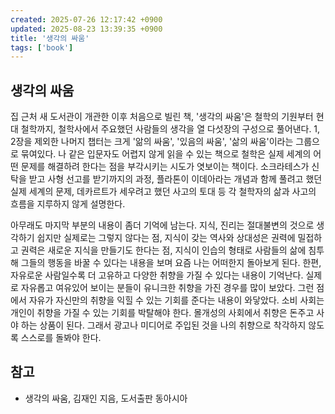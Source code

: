```yaml
---
created: 2025-07-26 12:17:42 +0900
updated: 2025-08-23 13:39:35 +0900
title: '생각의 싸움'
tags: ['book']
---
```


## 생각의 싸움

집 근처 새 도서관이 개관한 이후 처음으로 빌린 책, '생각의 싸움'은 철학의 기원부터 현대 철학까지, 철학사에서 주요했던 사람들의 생각을 열 다섯장의 구성으로 풀어낸다. 1, 2장을 제외한 나머지 챕터는 크게 '앎의 싸움', '있음의 싸움', '삶의 싸움'이라는 그룹으로 묶여있다. 나 같은 입문자도 어렵지 않게 읽을 수 있는 책으로 철학은 실제 세계의 어떤 문제를 해결하려 한다는 점을 부각시키는 시도가 엿보이는 책이다. 소크라테스가 신탁을 받고 사형 선고를 받기까지의 과정, 플라톤이 이데아라는 개념과 함께 풀려고 했던 실제 세계의 문제, 데카르트가 세우려고 했던 사고의 토대 등 각 철학자의 삶과 사고의 흐름을 지루하지 않게 설명한다.

아무래도 마지막 부분의 내용이 좀더 기억에 남는다. 지식, 진리는 절대불변의 것으로 생각하기 쉽지만 실제로는 그렇지 않다는 점, 지식이 갖는 역사와 상대성은 권력에 밀접하고 권력은 새로운 지식을 만들기도 한다는 점, 지식이 인습의 형태로 사람들의 삶에 침투해 그들의 행동을 바꿀 수 있다는 내용을 보며 요즘 나는 어떠한지 돌아보게 된다. 한편, 자유로운 사람일수록 더 고유하고 다양한 취향을 가질 수 있다는 내용이 기억난다. 실제로 자유롭고 여유있어 보이는 분들이 유니크한 취향을 가진 경우를 많이 보았다. 그런 점에서 자유가 자신만의 취향을 익힐 수 있는 기회를 준다는 내용이 와닿았다. 소비 사회는 개인이 취향을 가질 수 있는 기회를 박탈해야 한다. 몰개성의 사회에서 취향은 돈주고 사야 하는 상품이 된다. 그래서 광고나 미디어로 주입된 것을 나의 취향으로 착각하지 않도록 스스로를 돌봐야 한다.


## 참고

- 생각의 싸움, 김재인 지음, 도서출판 동아시아
